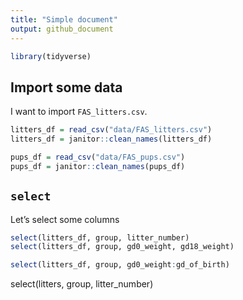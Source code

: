 ```yaml
---
title: "Simple document"
output: github_document
---
```


```r
library(tidyverse)

```

## Import some data

I want to import `FAS_litters.csv`. 

```r
litters_df = read_csv("data/FAS_litters.csv")
litters_df = janitor::clean_names(litters_df) 

pups_df = read_csv("data/FAS_pups.csv")
pups_df = janitor::clean_names(pups_df)
```

## `select`

Let's select some columns 

```r
select(litters_df, group, litter_number) 
select(litters_df, group, gd0_weight, gd18_weight)

select(litters_df, group, gd0_weight:gd_of_birth)
```

select(litters, group, litter_number)
